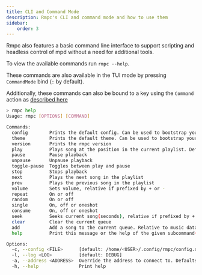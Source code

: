 ```yaml
---
title: CLI and Command Mode
description: Rmpc's CLI and command mode and how to use them
sidebar:
    order: 3
---
```



Rmpc also features a basic command line interface to support scripting and headless control of mpd without a need for additional tools.

To view the available commands run `rmpc --help`.

These commands are also available in the TUI mode by pressing `CommandMode` bind (`:` by default).

Additionally, these commands can also be bound to a key using the `Command` action as [described here](/rmpc/configuration/keybinds#global)

```bash frame=none showLineNumbers=false
> rmpc help
Usage: rmpc [OPTIONS] [COMMAND]

Commands:
  config        Prints the default config. Can be used to bootstrap your config file
  theme         Prints the default theme. Can be used to bootstrap your theme file
  version       Prints the rmpc version
  play          Plays song at the position in the current playlist. Defaults to current paused song
  pause         Pause playback
  unpause       Unpause playback
  toggle-pause  Toggles between play and pause
  stop          Stops playback
  next          Plays the next song in the playlist
  prev          Plays the previous song in the playlist
  volume        Sets volume, relative if prefixed by + or -
  repeat        On or off
  random        On or off
  single        On, off or oneshot
  consume       On, off or oneshot
  seek          Seeks current song(seconds), relative if prefixed by + or -
  clear         Clear the current queue
  add           Add a song to the current queue. Relative to music database root. '/' to add all files to the queue
  help          Print this message or the help of the given subcommand(s)

Options:
  -c, --config <FILE>      [default: /home/<USER>/.config/rmpc/config.debug.ron]
  -l, --log <LOG>          [default: DEBUG]
  -a, --address <ADDRESS>  Override the address to connect to. Defaults to value in the config file
  -h, --help               Print help

```
